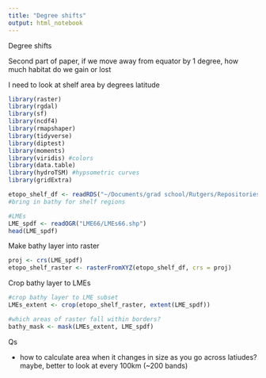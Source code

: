 ```yaml
---
title: "Degree shifts"
output: html_notebook
---
```


Degree shifts

Second part of paper, if we move away from equator by 1 degree, how much habitat do we gain or lost

I need to look at shelf area by degrees latitude

```r
library(raster)
library(rgdal)
library(sf)
library(ncdf4)
library(rmapshaper)
library(tidyverse)
library(diptest)
library(moments)
library(viridis) #colors
library(data.table)
library(hydroTSM) #hypsometric curves
library(gridExtra)

etopo_shelf_df <- readRDS("~/Documents/grad school/Rutgers/Repositories/shelf_habitat_distribution/etopo_shelf_df.rds")
#bring in bathy for shelf regions

#LMEs
LME_spdf <- readOGR("LME66/LMEs66.shp")
head(LME_spdf)
```

Make bathy layer into raster
```r
proj <- crs(LME_spdf)
etopo_shelf_raster <- rasterFromXYZ(etopo_shelf_df, crs = proj)

```

Crop bathy layer to LMEs
```r

#crop bathy layer to LME subset
LMEs_extent <- crop(etopo_shelf_raster, extent(LME_spdf))

#which areas of raster fall within borders?
bathy_mask <- mask(LMEs_extent, LME_spdf)

```

Qs 

- how to calculate area when it changes in size as you go across latiudes? maybe, better to look at every 100km (~200 bands)

```r

```

